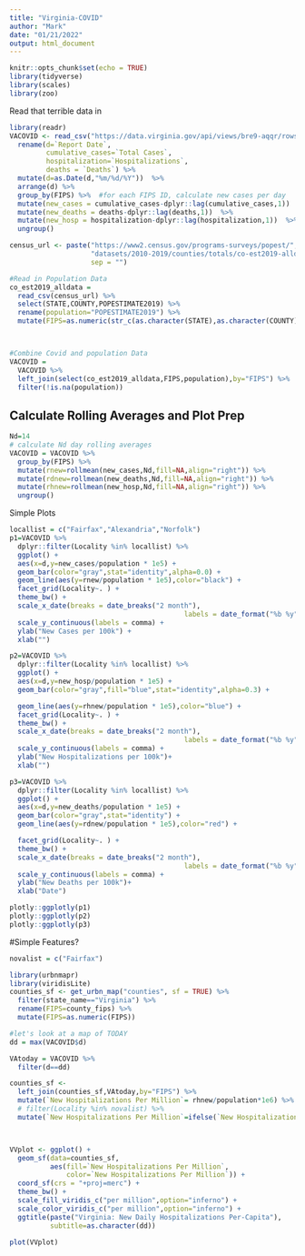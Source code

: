 ```yaml
---
title: "Virginia-COVID"
author: "Mark"
date: "01/21/2022"
output: html_document
---
```


```r
knitr::opts_chunk$set(echo = TRUE)
library(tidyverse)
library(scales)
library(zoo)
```

Read that terrible data in
```r
library(readr)
VACOVID <- read_csv("https://data.virginia.gov/api/views/bre9-aqqr/rows.csv") %>%
  rename(d=`Report Date`, 
         cumulative_cases=`Total Cases`,
         hospitalization=`Hospitalizations`,
         deaths = `Deaths`) %>%
  mutate(d=as.Date(d,"%m/%d/%Y"))  %>%
  arrange(d) %>%
  group_by(FIPS) %>%  #for each FIPS ID, calculate new cases per day
  mutate(new_cases = cumulative_cases-dplyr::lag(cumulative_cases,1))  %>%
  mutate(new_deaths = deaths-dplyr::lag(deaths,1))  %>%
  mutate(new_hosp = hospitalization-dplyr::lag(hospitalization,1))  %>%
  ungroup() 
```


```r
census_url <- paste("https://www2.census.gov/programs-surveys/popest/",
                    "datasets/2010-2019/counties/totals/co-est2019-alldata.csv",
                    sep = "")

#Read in Population Data
co_est2019_alldata =
  read_csv(census_url) %>%
  select(STATE,COUNTY,POPESTIMATE2019) %>%
  rename(population="POPESTIMATE2019") %>%
  mutate(FIPS=as.numeric(str_c(as.character(STATE),as.character(COUNTY)))) 



#Combine Covid and population Data
VACOVID =
  VACOVID %>%
  left_join(select(co_est2019_alldata,FIPS,population),by="FIPS") %>%
  filter(!is.na(population)) 
```

## Calculate Rolling Averages and Plot Prep


```r
Nd=14
# calculate Nd day rolling averages
VACOVID = VACOVID %>%
  group_by(FIPS) %>%
  mutate(rnew=rollmean(new_cases,Nd,fill=NA,align="right")) %>%
  mutate(rdnew=rollmean(new_deaths,Nd,fill=NA,align="right")) %>%
  mutate(rhnew=rollmean(new_hosp,Nd,fill=NA,align="right")) %>%
  ungroup()
```


Simple Plots
```r

locallist = c("Fairfax","Alexandria","Norfolk")
p1=VACOVID %>%
  dplyr::filter(Locality %in% locallist) %>%
  ggplot() +
  aes(x=d,y=new_cases/population * 1e5) +
  geom_bar(color="gray",stat="identity",alpha=0.0) +
  geom_line(aes(y=rnew/population * 1e5),color="black") +
  facet_grid(Locality~. ) +
  theme_bw() +
  scale_x_date(breaks = date_breaks("2 month"), 
                                           labels = date_format("%b %y")) +
  scale_y_continuous(labels = comma) +
  ylab("New Cases per 100k") +
  xlab("") 
```

```r
p2=VACOVID %>%
  dplyr::filter(Locality %in% locallist) %>%
  ggplot() +
  aes(x=d,y=new_hosp/population * 1e5) +
  geom_bar(color="gray",fill="blue",stat="identity",alpha=0.3) +

  geom_line(aes(y=rhnew/population * 1e5),color="blue") +
  facet_grid(Locality~. ) +
  theme_bw() +
  scale_x_date(breaks = date_breaks("2 month"), 
                                           labels = date_format("%b %y")) +
  scale_y_continuous(labels = comma) +
  ylab("New Hospitalizations per 100k")+
  xlab("")

```

```r
p3=VACOVID %>%
  dplyr::filter(Locality %in% locallist) %>%
  ggplot() +
  aes(x=d,y=new_deaths/population * 1e5) +
  geom_bar(color="gray",stat="identity") +
  geom_line(aes(y=rdnew/population * 1e5),color="red") +

  facet_grid(Locality~. ) +
  theme_bw() +
  scale_x_date(breaks = date_breaks("2 month"), 
                                           labels = date_format("%b %y")) +
  scale_y_continuous(labels = comma) +
  ylab("New Deaths per 100k")+
  xlab("Date")
```

```r
plotly::ggplotly(p1)
plotly::ggplotly(p2)
plotly::ggplotly(p3)
```




#Simple Features?
```r
novalist = c("Fairfax")

library(urbnmapr) 
library(viridisLite)
counties_sf <- get_urbn_map("counties", sf = TRUE) %>%
  filter(state_name=="Virginia") %>%
  rename(FIPS=county_fips) %>%
  mutate(FIPS=as.numeric(FIPS))

#let's look at a map of TODAY
dd = max(VACOVID$d)

VAtoday = VACOVID %>%
  filter(d==dd) 

counties_sf <- 
  left_join(counties_sf,VAtoday,by="FIPS") %>%
  mutate(`New Hospitalizations Per Million`= rhnew/population*1e6) %>%
  # filter(Locality %in% novalist) %>%
  mutate(`New Hospitalizations Per Million`=ifelse(`New Hospitalizations Per Million`<0,0,`New Hospitalizations Per Million`))



VVplot <- ggplot() +
  geom_sf(data=counties_sf,
          aes(fill=`New Hospitalizations Per Million`,
              color=`New Hospitalizations Per Million`)) +
  coord_sf(crs = "+proj=merc") +
  theme_bw() +
  scale_fill_viridis_c("per million",option="inferno") +
  scale_color_viridis_c("per million",option="inferno") +
  ggtitle(paste("Virginia: New Daily Hospitalizations Per-Capita"),
          subtitle=as.character(dd))

plot(VVplot)
```






